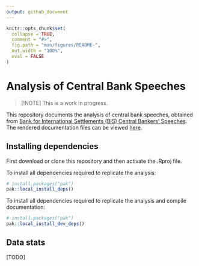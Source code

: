 ```yaml
---
output: github_document
---
```


<!-- README.md is generated from README.Rmd. Please edit that file -->

```r
knitr::opts_chunk$set(
  collapse = TRUE,
  comment = "#>",
  fig.path = "man/figures/README-",
  out.width = "100%",
  eval = FALSE
)
```

# Analysis of Central Bank Speeches

> [!NOTE]
> This is a work in progress.

This repository documents the analysis of central bank speeches, obtained from
[Bank for International Settlements (BIS) Central Bankers' Speeches](https://www.bis.org/cbspeeches/index.htm?m=60).
The rendered documentation files can be viewed [here](https://adamoshen.github.io/cbspeeches/).

## Installing dependencies

First download or clone this repository and then activate the .Rproj file.

To install all dependencies required to replicate the analysis:

```r
# install.packages("pak")
pak::local_install_deps()
```

To install all dependencies required to replicate the analysis and compile documentation:

```r
# install.packages("pak")
pak::local_install_dev_deps()
```

## Data stats

[TODO]
